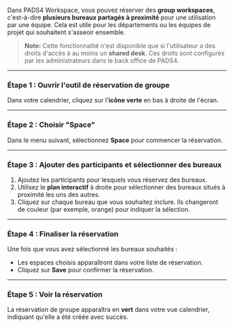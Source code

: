 Dans PADS4 Workspace, vous pouvez réserver des **group workspaces**, c'est-à-dire **plusieurs bureaux partagés à proximité** pour une utilisation par une équipe. Cela est utile pour les départements ou les équipes de projet qui souhaitent s'asseoir ensemble.

> **Note:** Cette fonctionnalité n'est disponible que si l'utilisateur a des droits d'accès à au moins un **shared desk**. Ces droits sont configurés par les administrateurs dans le back office de PADS4.

***

### **Étape 1 : Ouvrir l'outil de réservation de groupe**

Dans votre calendrier, cliquez sur l'**icône verte** en bas à droite de l'écran.

***

### **Étape 2 : Choisir "Space"**

Dans le menu suivant, sélectionnez **Space** pour commencer la réservation.

***

### **Étape 3 : Ajouter des participants et sélectionner des bureaux**

1. Ajoutez les participants pour lesquels vous réservez des bureaux.
2. Utilisez le **plan interactif** à droite pour sélectionner des bureaux situés à proximité les uns des autres.
3. Cliquez sur chaque bureau que vous souhaitez inclure. Ils changeront de couleur (par exemple, orange) pour indiquer la sélection.

***

### **Étape 4 : Finaliser la réservation**

Une fois que vous avez sélectionné les bureaux souhaités :

* Les espaces choisis apparaîtront dans votre liste de réservation.
* Cliquez sur **Save** pour confirmer la réservation.

***

### **Étape 5 : Voir la réservation**

La réservation de groupe apparaîtra en **vert** dans votre vue calendrier, indiquant qu'elle a été créée avec succès.
